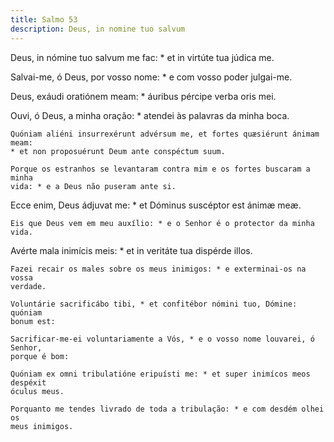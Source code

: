 ```yaml
---
title: Salmo 53
description: Deus, in nomine tuo salvum
---
```


<div class="side-by-side not-content">

Deus, in nómine tuo salvum me fac: \* et in virtúte tua júdica me.</span>

Salvai-me, ó Deus, por vosso nome: \* e com vosso poder julgai-me.

Deus, exáudi oratiónem meam: \* áuribus pércipe verba oris mei.

  <span>
    Ouvi, ó Deus, a minha oração: * atendei às palavras da minha boca.
 
    Quóniam aliéni insurrexérunt advérsum me, et fortes quæsiérunt ánimam meam:
    * et non proposuérunt Deum ante conspéctum suum.
 
    Porque os estranhos se levantaram contra mim e os fortes buscaram a minha
    vida: * e a Deus não puseram ante si.

Ecce enim, Deus ádjuvat me: \* et Dóminus suscéptor est ánimæ meæ.

    Eis que Deus vem em meu auxílio: * e o Senhor é o protector da minha vida.

Avérte mala inimícis meis: \* et in veritáte tua dispérde illos.

    Fazei recair os males sobre os meus inimigos: * e exterminai-os na vossa
    verdade.

    Voluntárie sacrificábo tibi, * et confitébor nómini tuo, Dómine: quóniam
    bonum est:

    Sacrificar-me-ei voluntariamente a Vós, * e o vosso nome louvarei, ó Senhor,
    porque é bom:

    Quóniam ex omni tribulatióne eripuísti me: * et super inimícos meos despéxit
    óculus meus.

    Porquanto me tendes livrado de toda a tribulação: * e com desdém olhei os
    meus inimigos.

</div>
